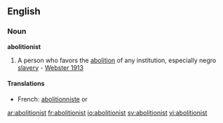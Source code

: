 ==English==

===Noun===
'''abolitionist'''

#A person who favors the [[abolition]] of any institution, especially negro [[slavery]] - [[Webster 1913]]

====Translations====
*French: [[abolitionniste]] {{m}} or {{f}}

[[ar:abolitionist]]
[[fr:abolitionist]]
[[io:abolitionist]]
[[sv:abolitionist]]
[[vi:abolitionist]]